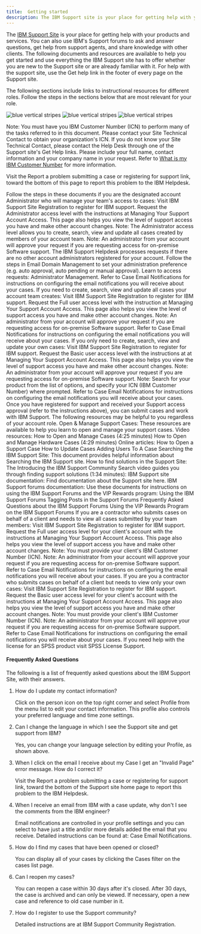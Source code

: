 ```yaml
---
title:  Getting started
description: The IBM Support site is your place for getting help with your products and services.
---
```


<PageDescription>

The [IBM Support Site](https://www.ibm.com/mysupport/s/?language=en_US) is your place for getting help with your products and services.
You can also use IBM's Support forums to ask and answer questions, get help from support agents, and share knowledge with other clients. The following documents and resources are available to help you get started and use everything the IBM Support site has to offer whether you are new to the Support site or are already familiar with it.
For help with the support site, use the Get help link in the footer of every page on the Support site.
</PageDescription>

The following sections include links to instructional resources for different roles. Follow the steps in the sections below that are most relevant for your role.
<ArtDirection>

![blue vertical stripes](../images/blue-stripes-mobile.jpg)
![blue vertical stripes](../images/blue-stripes-tablet.jpg)
![blue vertical stripes](../images/blue-stripes.jpg)

</ArtDirection>
<Row className="square-card-group">
  <SquareCard
    title="The IBM Support site is your place for getting help with your products and services."
    href="/"
    >
    <Tools aria-label="Tools" className="my-custom-class" />
  </SquareCard>

  <SquareCard
    title="IBM support sites"
    href="/"
    bodyText="Products and services."
    />
</Row>
Note: You must have you IBM Customer Number (ICN) to perform many of the tasks referred to in this document.
      Please contact your Site Technical Contact to obtain your organization's ICN. If you do not know your Site Technical Contact, please contact the Help Desk through one of the Support site's Get Help links.
      Please include your full name, contact information and your company name in your request.
      Refer to [What is my IBM Customer Number](https://www.ibm.com/support/pages/what-my-ibm-customer-number-icn) for more information.

Visit the Report a problem submitting a case or registering for support link, toward the bottom of this page to report this problem to the IBM Helpdesk.

<Accordion>
  <AccordionItem title="Administrator">Follow the steps in these documents if you are the designated account Administrator who will manage your team's access to cases:
Visit IBM Support Site Registration to register for IBM support.
Request the Administrator access level with the instructions at Managing Your Support Account Access. This page also helps you view the level of support access you have and make other account changes.
Note: The Administrator access level allows you to create, search, view and update all cases created by members of your account team.
Note: An administrator from your account will approve your request if you are requesting access for on-premise Software support. The IBM Support Helpdesk processes requests if there are no other account administrators registered for your account.
Follow the steps in Email Domain Management to set your administration preference (e.g. auto approval, auto pending or manual approval).
Learn to access requests: Administrator Management.
Refer to Case Email Notifications for instructions on configuring the email notifications you will receive about your cases.</AccordionItem>
  <AccordionItem title="Non-administrator">If you need to create, search, view and update all cases your account team creates:
Visit IBM Support Site Registration to register for IBM support.
Request the Full user access level with the instruction at Managing Your Support Account Access. This page also helps you view the level of support access you have and make other account changes.
Note: An administrator from your account will approve your request if  you are requesting access for on-premise Software support.
Refer to Case Email Notifications for instructions on configuring the email notifications you will receive about your cases.
If you only need to create, search, view and update your own cases:
Visit IBM Support Site Registration to register for IBM support.
Request the Basic user access level with the instructions at at Managing Your Support Account Access. This page also helps you view the level of support access you have and make other account changes.
Note: An administrator from your account will approve your request if  you are requesting access for on-premise Software support.
Note: Search for your product from the list of options, and specify your ICN (IBM Customer Number) where prompted.
Refer to Case Email Notifications for instructions on configuring the email notifications you will receive about your cases.</AccordionItem>
  <AccordionItem title="All users">Once you have registered for support and received your Support access approval (refer to the instructions above), you can submit cases and work with IBM Support. The following resources may be helpful to you regardless of your account role.
Open & Manage Support Cases: These resources are available to help you learn to open and manage your support cases.
Video resources:
How to Open and Manage Cases (4:25 minutes)
How to Open and Manage Hardware Cases (4:29 minutes)
Online articles:
How to Open a Support Case
How to Update Cases
Adding Users To A Case
Searching the IBM Support Site: This document provides helpful information about Searching the IBM Support site.
How to find solutions in the Support Site: The Introducing the IBM Support Community Search video guides you through finding support solutions (1:34 minutes):
IBM Support site documentation: Find documentation about the Support site here.
IBM Support forums documentation: Use these documents for instructions on using the IBM Support Forums and the VIP Rewards program:
Using the IBM Support Forums
Tagging Posts in the Support Forums
Frequently Asked Questions about the IBM Support Forums
Using the VIP Rewards Program on the IBM Support Forums</AccordionItem>
  <AccordionItem title="Contractors and Vendors">If you are a contractor who submits cases on behalf of a client and needs to view all cases submitted by your team members:
Visit IBM Support Site Registration to register for IBM support.
Request the Full user access level for your client's account with the instructions at Managing Your Support Account Access. This page also helps you view the level of support access you have and make other account changes.
Note: You must provide your client's IBM Customer Number (ICN).
Note: An administrator from your account will approve your request if  you are requesting access for on-premise Software support.
Refer to Case Email Notifications for instructions on configuring the email notifications you will receive about your cases.
If you are you a contractor who submits cases on behalf of a client but needs to view only your own cases:
Visit IBM Support Site Registration to register for IBM support.
Request the Basic user access level for your client's account with the instructions at Managing Your Support Account Access. This page also helps you view the level of support access you have and make other account changes.
Note: You must provide your client's IBM Customer Number (ICN).
Note: An administrator from your account will approve your request if  you are requesting access for on-premise Software support.
Refer to Case Email Notifications for instructions on configuring the email notifications you will receive about your cases.
</AccordionItem>
  <AccordionItem title="SPSS Users">If you need help with the license for an SPSS product visit SPSS License Support.
</AccordionItem>
</Accordion>


#### Frequently Asked Questions
The following is a list of frequently asked questions about the IBM Support Site, with their answers.
1. How do I update my contact information?

   Click on the person icon on the top right corner and select Profile from the menu list to edit your contact information. This profile also controls your preferred language and time zone settings.

2. Can I change the language in which I see the Support site and get support from IBM?

   Yes, you can change your language selection by editing your Profile, as shown above.

3. When I click on the email I receive about my Case I get an "Invalid Page" error message. How do I correct it?

   Visit the Report a problem submitting a case or registering for support link, toward the bottom of the Support site home page to report this problem to the IBM Helpdesk.

4. When I receive an email from IBM with a case update, why don't I see the comments from the IBM engineer?

   Email notifications are controlled in your profile settings and you can select to have just a title and/or more details added the email that you receive. Detailed instructions can be found at: Case Email Notifications.

5. How do I find my cases that have been opened or closed?

   You can display all of your cases by clicking the Cases filter on the cases list page.

6. Can I reopen my cases?

   You can reopen a case within 30 days after it's closed. After 30 days, the case is archived and can only be viewed. If necessary, open a new case and reference to old case number in it.

7. How do I register to use the Support community?

   Detailed instructions are at IBM Support Community Registration.
